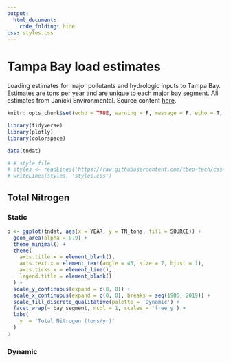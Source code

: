 ```yaml
---
output: 
  html_document:
    code_folding: hide
css: styles.css
---
```


# Tampa Bay load estimates 

Loading estimates for major pollutants and hydrologic inputs to Tampa Bay.  Estimates are tons per year and are unique to each major bay segment.  All estimates from Janicki Environmental. Source content [here](https://github.com/tbep-tech/load-estimates).

```r
knitr::opts_chunk$set(echo = TRUE, warning = F, message = F, echo = T, fig.path = 'figs/', fig.path = 'figures/')

library(tidyverse)
library(plotly)
library(colorspace)

data(tndat)

# # style file
# styles <- readLines('https://raw.githubusercontent.com/tbep-tech/css-styling/master/styles.css')
# writeLines(styles, 'styles.css')
```

## Total Nitrogen {.tabset .tabset-pills}

### Static

```r
p <- ggplot(tndat, aes(x = YEAR, y = TN_tons, fill = SOURCE)) + 
  geom_area(alpha = 0.9) +
  theme_minimal() + 
  theme(
    axis.title.x = element_blank(), 
    axis.text.x = element_text(angle = 45, size = 7, hjust = 1), 
    axis.ticks.x = element_line(), 
    legend.title = element_blank()
  ) +
  scale_y_continuous(expand = c(0, 0)) + 
  scale_x_continuous(expand = c(0, 0), breaks = seq(1985, 2019)) + 
  scale_fill_discrete_qualitative(palette = 'Dynamic') +
  facet_wrap(~ bay_segment, ncol = 1, scales = 'free_y') +
  labs(
    y  = 'Total Nitrogen (tons/yr)'
  )
p
```

### Dynamic



